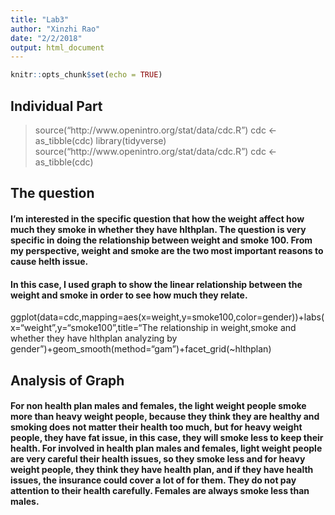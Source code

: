```yaml
---
title: "Lab3"
author: "Xinzhi Rao"
date: "2/2/2018"
output: html_document
---
```


```r
knitr::opts_chunk$set(echo = TRUE)
```

## Individual Part
> source("http://www.openintro.org/stat/data/cdc.R")
> cdc <- as_tibble(cdc)
> library(tidyverse)
> source("http://www.openintro.org/stat/data/cdc.R")
> cdc <- as_tibble(cdc)

## The question 
#### I'm interested in the specific question that how the weight affect how much they smoke in whether they have hlthplan. The question is very specific in doing the relationship between weight and smoke 100. From my perspective, weight and smoke are the two most important reasons to cause helth issue.

#### In this case, I used graph to show the linear relationship between the weight and smoke in order to see how much they relate. 

ggplot(data=cdc,mapping=aes(x=weight,y=smoke100,color=gender))+labs(x="weight",y="smoke100",title="The relationship in weight,smoke and whether they have hlthplan analyzing by gender")+geom_smooth(method="gam")+facet_grid(~hlthplan)

## Analysis of Graph
#### For non health plan males and females, the light weight people smoke more than heavy weight people, because they think they are healthy and smoking does not matter their health too much, but for heavy weight people, they have fat issue, in this case, they will smoke less to keep their health. For involved in health plan males and females, light weight people are very careful their health issues, so they smoke less and for heavy weight people, they think they have health plan, and if they have health issues, the insurance could cover a lot of for them. They do not pay attention to their health carefully. Females are always smoke less than males.




